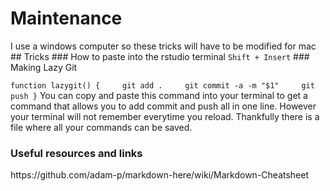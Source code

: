 # Maintenance
I use a windows computer so these tricks will have to be modified for mac
## Tricks
### How to paste into the rstudio terminal
`Shift + Insert`
### Making Lazy Git

`function lazygit() {
    git add .
    git commit -a -m "$1"
    git push
}
`
You can copy and paste this command into your terminal to get a command that allows you to add commit and push all in one line. However your terminal will not remember everytime you reload. Thankfully there is a file where all your commands can be saved. 



<!-- How we include images -->
<!-- ```{r R-vs-RStudio-1, echo=FALSE, fig.align='center', fig.cap="Analogy of difference between R and RStudio.", out.width='95%', purl=FALSE} -->
<!-- knitr::include_graphics("images/shutterstock/R_vs_RStudio_1.png") -->
<!-- ``` -->
<!-- how we include code -->
<!-- ```{r echo = T, results = 'hide'} -->
<!-- code -->
<!-- ``` -->

### Useful resources and links

https://github.com/adam-p/markdown-here/wiki/Markdown-Cheatsheet